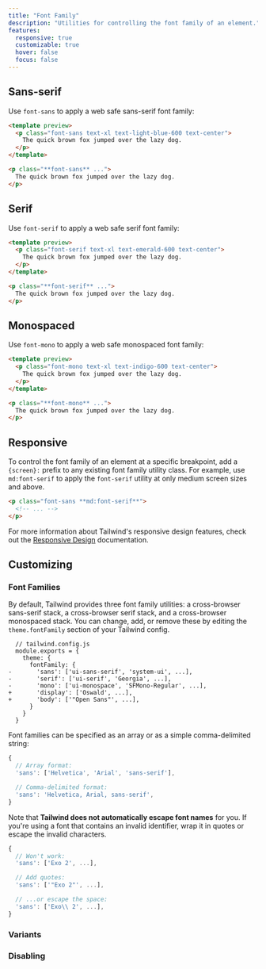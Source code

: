 ```yaml
---
title: "Font Family"
description: "Utilities for controlling the font family of an element."
features:
  responsive: true
  customizable: true
  hover: false
  focus: false
---
```




## Sans-serif

Use `font-sans` to apply a web safe sans-serif font family:

```html lightBlue
<template preview>
  <p class="font-sans text-xl text-light-blue-600 text-center">
    The quick brown fox jumped over the lazy dog.
  </p>
</template>

<p class="**font-sans** ...">
  The quick brown fox jumped over the lazy dog.
</p>
```

## Serif

Use `font-serif` to apply a web safe serif font family:

```html emerald
<template preview>
  <p class="font-serif text-xl text-emerald-600 text-center">
    The quick brown fox jumped over the lazy dog.
  </p>
</template>

<p class="**font-serif** ...">
  The quick brown fox jumped over the lazy dog.
</p>
```

## Monospaced

Use `font-mono` to apply a web safe monospaced font family:

```html indigo
<template preview>
  <p class="font-mono text-xl text-indigo-600 text-center">
    The quick brown fox jumped over the lazy dog.
  </p>
</template>

<p class="**font-mono** ...">
  The quick brown fox jumped over the lazy dog.
</p>
```

## Responsive

To control the font family of an element at a specific breakpoint, add a `{screen}:` prefix to any existing font family utility class. For example, use `md:font-serif` to apply the `font-serif` utility at only medium screen sizes and above.

```html
<p class="font-sans **md:font-serif**">
  <!-- ... -->
</p>
```

For more information about Tailwind's responsive design features, check out the [Responsive Design](/docs/responsive-design) documentation.

## Customizing

### Font Families

By default, Tailwind provides three font family utilities: a cross-browser sans-serif stack, a cross-browser serif stack, and a cross-browser monospaced stack. You can change, add, or remove these by editing the `theme.fontFamily` section of your Tailwind config.

```diff-js
  // tailwind.config.js
  module.exports = {
    theme: {
      fontFamily: {
-       'sans': ['ui-sans-serif', 'system-ui', ...],
-       'serif': ['ui-serif', 'Georgia', ...],
-       'mono': ['ui-monospace', 'SFMono-Regular', ...],
+       'display': ['Oswald', ...],
+       'body': ['"Open Sans"', ...],
      }
    }
  }
```

Font families can be specified as an array or as a simple comma-delimited string:

```js
{
  // Array format:
  'sans': ['Helvetica', 'Arial', 'sans-serif'],

  // Comma-delimited format:
  'sans': 'Helvetica, Arial, sans-serif',
}
```

Note that **Tailwind does not automatically escape font names** for you. If you're using a font that contains an invalid identifier, wrap it in quotes or escape the invalid characters.

```js
{
  // Won't work:
  'sans': ['Exo 2', ...],

  // Add quotes:
  'sans': ['"Exo 2"', ...],

  // ...or escape the space:
  'sans': ['Exo\\ 2', ...],
}

```

### Variants

<Variants plugin="fontFamily" />

### Disabling

<Disabling plugin="fontFamily" />
